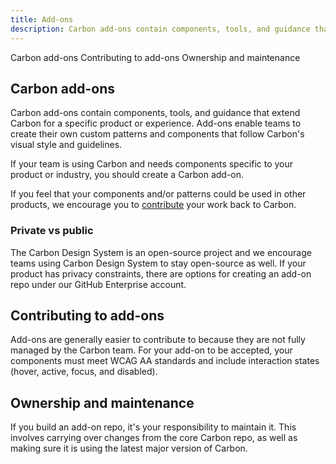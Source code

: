 ```yaml
---
title: Add-ons
description: Carbon add-ons contain components, tools, and guidance that extend Carbon for a specific product or experience.
---
```



<AnchorLinks>

<AnchorLink>Carbon add-ons</AnchorLink>
<AnchorLink>Contributing to add-ons</AnchorLink>
<AnchorLink>Ownership and maintenance</AnchorLink>

</AnchorLinks>

## Carbon add-ons

Carbon add-ons contain components, tools, and guidance that extend Carbon for a specific product or experience. Add-ons enable teams to create their own custom patterns and components that follow Carbon's visual style and guidelines.

If your team is using Carbon and needs components specific to your product or industry, you should create a Carbon add-on.

If you feel that your components and/or patterns could be used in other products, we encourage you to [contribute](/how-to-contribute/overview) your work back to Carbon.

### Private vs public

The Carbon Design System is an open-source project and we encourage teams using Carbon Design System to stay open-source as well. If your product has privacy constraints, there are options for creating an add-on repo under our GitHub Enterprise account.

## Contributing to add-ons

Add-ons are generally easier to contribute to because they are not fully managed by the Carbon team. For your add-on to be accepted, your components must meet WCAG AA standards and include interaction states (hover, active, focus, and disabled).

<!--

| Category      | Metric                                              | Core library                                         | Add-ons                                              |
| ------------- | --------------------------------------------------- | ---------------------------------------------------- | ---------------------------------------------------- |
| Accessibility | WCAG AA                                             | ✅ | ✅ |
|               | Keyboard tabbing                                    | ✅ | ✅ |
|               | Carbon custom focus states                          | ✅ |                                                      |
| Visual + UX   | Carbon themed                                       | ✅ |                                                      |
|               | Universal pattern <br />(fits for 2-3 use cases)    | ✅ |                                                      |
|               | Interaction states (hover, active, focus, disabled) | ✅ | ✅ |

-->

## Ownership and maintenance

If you build an add-on repo, it's your responsibility to maintain it. This involves carrying over changes from the core Carbon repo, as well as making sure it is using the latest major version of Carbon.
